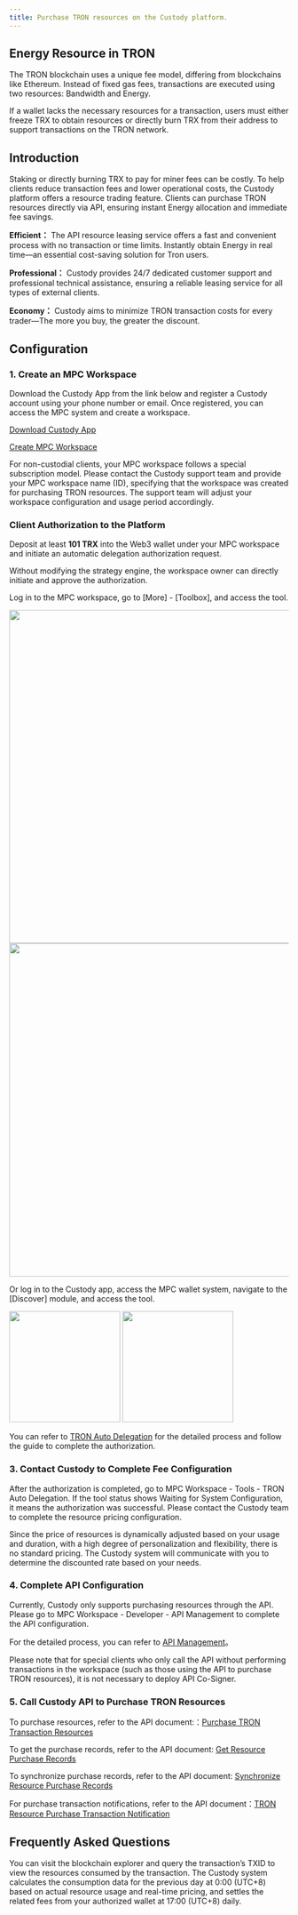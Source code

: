 ```yaml
---
title: Purchase TRON resources on the Custody platform.
---
```

  
## Energy Resource in TRON
The TRON blockchain uses a unique fee model, differing from blockchains like Ethereum. Instead of fixed gas fees, transactions are executed using two resources: Bandwidth and Energy.

If a wallet lacks the necessary resources for a transaction, users must either freeze TRX to obtain resources or directly burn TRX from their address to support transactions on the TRON network.









  
## Introduction
Staking or directly burning TRX to pay for miner fees can be costly. To help clients reduce transaction fees and lower operational costs, the Custody platform offers a resource trading feature. Clients can purchase TRON resources directly via API, ensuring instant Energy allocation and immediate fee savings.
  
**Efficient：** The API resource leasing service offers a fast and convenient process with no transaction or time limits. Instantly obtain Energy in real time—an essential cost-saving solution for Tron users.

**Professional：** Custody provides 24/7 dedicated customer support and professional technical assistance, ensuring a reliable leasing service for all types of external clients.

**Economy：** Custody aims to minimize TRON transaction costs for every trader—The more you buy, the greater the discount.


  
## Configuration

### 1. Create an MPC Workspace

Download the Custody App from the link below and register a Custody account using your phone number or email. Once registered, you can access the MPC system and create a workspace.



[Download Custody App](https://custody.chainup.com/login)

[Create MPC Workspace](/user-guide/mpc-wallet/wallet/create-wallet)

<Note>
For non-custodial clients, your MPC workspace follows a special subscription model. Please contact the Custody support team and provide your MPC workspace name (ID), specifying that the workspace was created for purchasing TRON resources. The support team will adjust your workspace configuration and usage period accordingly.
</Note>


  
  ### Client Authorization to the Platform
  
Deposit at least **101 TRX** into the Web3 wallet under your MPC workspace and initiate an automatic delegation authorization request.


<Note>
Without modifying the strategy engine, the workspace owner can directly initiate and approve the authorization.
</Note>
  
Log in to the MPC workspace, go to [More] - [Toolbox], and access the tool.

<div className="w-full flex items-center justify-center">
    <CardGroup cols={2}>
        <img src="/images/help-center/trontool1en.png" width="600"/>
        <img src="/images/help-center/trontool2en.png" width="600"/>
    </CardGroup>
</div>

Or log in to the Custody app, access the MPC wallet system, navigate to the [Discover] module, and access the tool.
<div className="w-full flex items-center justify-center">
    <CardGroup cols={2}>
        <img src="/images/help-center/apptronen1.jpeg" width="200"/>
        <img src="/images/help-center/apptronen2.jpeg" width="200"/>
    </CardGroup>
</div>
  
You can refer to [TRON Auto Delegation](/help-center/manage-mpc/Tron-delegation/resource-from-custody) for the detailed process and follow the guide to complete the authorization.
  
  ### 3. Contact Custody to Complete Fee Configuration
  
  
After the authorization is completed, go to MPC Workspace - Tools - TRON Auto Delegation. If the tool status shows Waiting for System Configuration, it means the authorization was successful. Please contact the Custody team to complete the resource pricing configuration.

<Tip> 
Since the price of resources is dynamically adjusted based on your usage and duration, with a high degree of personalization and flexibility, there is no standard pricing. The Custody system will communicate with you to determine the discounted rate based on your needs. 
</Tip>
  
### 4. Complete API Configuration

Currently, Custody only supports purchasing resources through the API. Please go to MPC Workspace - Developer - API Management to complete the API configuration.

For the detailed process, you can refer to [API Management](/user-guide/mpc-wallet/api-integration/api)。

<Note>
 Please note that for special clients who only call the API without performing transactions in the workspace (such as those using the API to purchase TRON resources), it is not necessary to deploy API Co-Signer.
</Note>

  ### 5. Call Custody API to Purchase TRON Resources

  To purchase resources, refer to the API document:：[Purchase TRON Transaction Resources](/api-references/mpc-apis/apis/tron/delegate-create)

  To get the purchase records, refer to the API document: [Get Resource Purchase Records](/api-references/mpc-apis/apis/tron/delegate-record-list)

  To synchronize purchase records, refer to the API document: [Synchronize Resource Purchase Records](/api-references/mpc-apis/apis/tron/delegate-record-sync-list)

  For purchase transaction notifications, refer to the API document：[TRON Resource Purchase Transaction Notification](/api-references/mpc-apis/notify/tron)


## Frequently Asked Questions
  
<Accordion title="How to understand the actual transaction resources consumed by an order?">
You can visit the blockchain explorer and query the transaction’s TXID to view the resources consumed by the transaction.
</Accordion>

  
<Accordion title="How does the system charge and settle delegation service fees?">
The Custody system calculates the consumption data for the previous day at 0:00 (UTC+8) based on actual resource usage and real-time pricing, and settles the related fees from your authorized wallet at 17:00 (UTC+8) daily.
</Accordion>
  